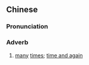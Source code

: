 {{also|几经}}
==Chinese==
{{zh-forms|s=几经}}

===Pronunciation===
{{zh-pron
|m=jǐjīng
|c=gei2 ging1
|cat=adv
}}

===Adverb===
{{zh-adv}}

# {{lb|zh|literary}} [[many]] [[time]]s; [[time and again]]